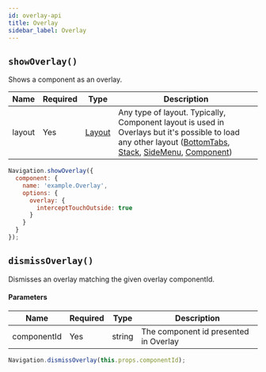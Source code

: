 ```yaml
---
id: overlay-api
title: Overlay
sidebar_label: Overlay
---
```


## `showOverlay()`
Shows a component as an overlay.

| Name   | Required | Type                | Description                                                                                                                                                                                                         |
| ------ | -------- | ------------------- | ------------------------------------------------------------------------------------------------------------------------------------------------------------------------------------------------------------------- |
| layout | Yes      | [Layout](layout) | Any type of layout. Typically, Component layout is used in Overlays but it's possible to load any other layout ([BottomTabs](bottomTabs-layout), [Stack](stack-layout), [SideMenu](sideMenu-layout), [Component](component-layout)) |

```js
Navigation.showOverlay({
  component: {
    name: 'example.Overlay',
    options: {
      overlay: {
        interceptTouchOutside: true
      }
    }
  }
});
```

## `dismissOverlay()`
Dismisses an overlay matching the given overlay componentId.

#### Parameters
| Name        | Required | Type   | Description                           |
| ----------- | -------- | ------ | ------------------------------------- |
| componentId | Yes      | string | The component id presented in Overlay |

```js
Navigation.dismissOverlay(this.props.componentId);
```
